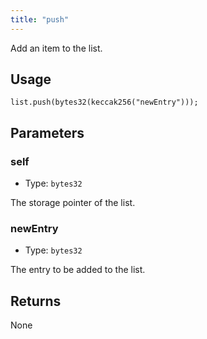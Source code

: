 ```yaml
---
title: "push"
---
```



Add an item to the list.

## Usage

```solidity
list.push(bytes32(keccak256("newEntry")));
```

## Parameters

### self

- Type: `bytes32`

The storage pointer of the list.

### newEntry

- Type: `bytes32`

The entry to be added to the list.

## Returns

None

